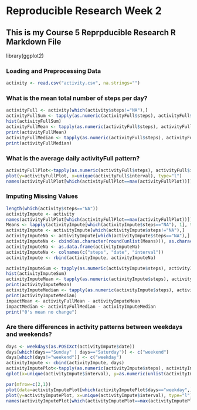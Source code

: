 # Reproducible Research Week 2

## This is my Course 5 Reprpducible Research R Markdown File

library(ggplot2)

### Loading and Preprocessing Data
```{r}
activity <- read.csv("activity.csv", na.strings="")
```

### What is the mean total number of steps per day?
```{r}
activityFull <- activity[which(activity$steps!="NA"),]
activityFullSum <- tapply(as.numeric(activityFull$steps), activityFull$date, sum)
hist(activityFullSum)
activityFullMean <- tapply(as.numeric(activityFull$steps), activityFull$date, mean)
print(activityFullMean)
activityFullMedian <- tapply(as.numeric(activityFull$steps), activityFull$date, median)
print(activityFullMedian)
```

### What is the average daily activityFull pattern?
```{r}
activityFullPlot<-tapply(as.numeric(activityFull$steps), activityFull$interval, mean)
plot(y=activityFullPlot, x=unique(activityFull$interval), type="l")
names(activityFullPlot[which(activityFullPlot==max(activityFullPlot))])
```

### Imputing Missing Values
```{r}
length(which(activity$steps=="NA"))
activityImpute <- activity
names(activityFullPlot[which(activityFullPlot==max(activityFullPlot))])
Means <- lapply(activityImpute[which(activityImpute$steps=="NA"), 1], function(x) {activityFullPlot[which(names(activityFullPlot)==activityImpute[x, 3])]})
activityImpute <- activityImpute[which(activityImpute$steps!="NA"),]
activityImputeNa <- activityImpute[which(activityImpute$steps=="NA"),]
activityImputeNa <- cbind(as.character(round(unlist(Means))), as.character(activityImputeNa[,2]), activityImputeNa[,3])
activityImputeNa <- as.data.frame(activityImputeNa)
activityImputeNa <- colnames(c("steps", "date", "interval"))
activityImpute <- rbind(activityImpute, activityImputeNa)

activityImputeSum <- tapply(as.numeric(activityImpute$steps), activityImpute$date, sum)
hist(activityImputeSum)
activityImputeMean <- tapply(as.numeric(activityImpute$steps), activityImpute$date, mean)
print(activityImputeMean)
activityImputeMedian <- tapply(as.numeric(activityImpute$steps), activityImpute$date, median)
print(activityImputeMedian)
impactMean <- activityFullMean - activityImputeMean
impactMedian <- activityFullMedian - activityImputeMedian
print("0's mean no change")
```

### Are there differences in activity patterns between weekdays and weekends?

```{r}
days <- weekdays(as.POSIXct(activityImpute$date))
days[which(days=="Sunday" | days=="Saturday")] <- c("weekend")
days[which(days!="weekend")] <- c("weekday")
activityImpute <- cbind(activityImpute, days)
activityImputePlot<-tapply(as.numeric(activityImpute$steps), activityImpute$interval, mean)
qplot(x=unique(activityImpute$interval), y=as.numeric(unlist(activityImputePlot)), shape="line") + facet_grid(activityImpute$days~.)+geom_line()

par(mfrow=c(2,1))
plot(data=activityImputePlot[which(activityImputePlot$days=="weekday",], y=as.numeric(unlist(activityImputePlot)), x=unique(activityImpute$interval), type="l"))
plot(y=activityImputePlot, x=unique(activityImpute$interval), type="l")
names(activityImputePlot[which(activityImputePlot==max(activityImputePlot))])
```
